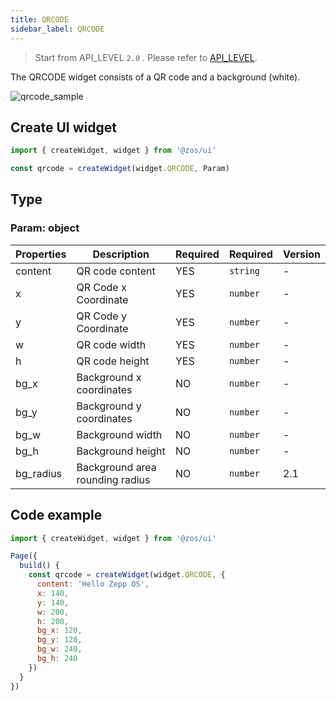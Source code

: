 ```yaml
---
title: QRCODE
sidebar_label: QRCODE
---
```


> Start from API_LEVEL `2.0` . Please refer to [API_LEVEL](../../../../../guides/framework/device/compatibility.md).

The QRCODE widget consists of a QR code and a background (white).

![qrcode_sample](/img/api/qrcode_sample.jpg)

## Create UI widget

```js
import { createWidget, widget } from '@zos/ui'

const qrcode = createWidget(widget.QRCODE, Param)
```

## Type

### Param: object

| Properties | Description                     | Required | Required | Version |
| ---------- | ------------------------------- | -------- | -------- | ------- |
| content    | QR code content                 | YES      | `string` | -       |
| x          | QR Code x Coordinate            | YES      | `number` | -       |
| y          | QR Code y Coordinate            | YES      | `number` | -       |
| w          | QR code width                   | YES      | `number` | -       |
| h          | QR code height                  | YES      | `number` | -       |
| bg_x       | Background x coordinates        | NO       | `number` | -       |
| bg_y       | Background y coordinates        | NO       | `number` | -       |
| bg_w       | Background width                | NO       | `number` | -       |
| bg_h       | Background height               | NO       | `number` | -       |
| bg_radius  | Background area rounding radius | NO       | `number` | 2.1     |

## Code example

```js
import { createWidget, widget } from '@zos/ui'

Page({
  build() {
    const qrcode = createWidget(widget.QRCODE, {
      content: 'Hello Zepp OS',
      x: 140,
      y: 140,
      w: 200,
      h: 200,
      bg_x: 120,
      bg_y: 120,
      bg_w: 240,
      bg_h: 240
    })
  }
})
```
